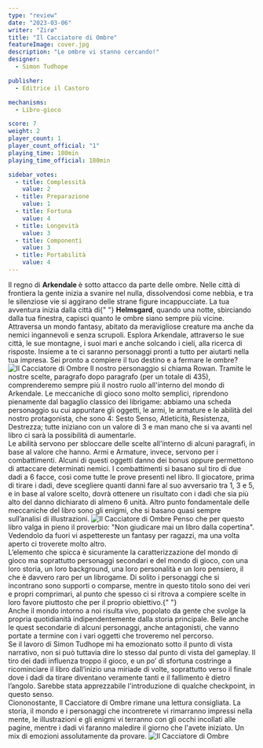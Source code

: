 ```yaml
---
type: "review"
date: "2023-03-06"
writer: "Zirø"
title: "Il Cacciatore di Ombre"
featureImage: cover.jpg
description: "Le ombre vi stanno cercando!"
designer:
  - Simon Tudhope

publisher:
  - Editrice il Castoro

mechanisms:
  - Libro-gioco

score: 7
weight: 2
player_count: 1
player_count_official: "1"
playing_time: 180min
playing_time_official: 180min

sidebar_votes:
  - title: Complessità
    value: 2
  - title: Preparazione
    value: 1
  - title: Fortuna
    value: 4
  - title: Longevità
    value: 3
  - title: Componenti
    value: 3
  - title: Portabilità
    value: 4
---
```


<Setting>
  Il regno di <strong>Arkendale </strong>è sotto attacco da parte delle ombre.
  Nelle città di frontiera la gente inizia a svanire nel nulla, dissolvendosi
  come nebbia, e tra le silenziose vie si aggirano delle strane figure
  incappucciate. La tua avventura inizia dalla città di{" "}
  <strong>Helmsgard</strong>, quando una notte, sbirciando dalla tua finestra,
  capisci quanto le ombre siano sempre più vicine. Attraversa un mondo fantasy,
  abitato da meravigliose creature ma anche da nemici ingannevoli e senza
  scrupoli. Esplora Arkendale, attraverso le sue città, le sue montagne, i suoi
  mari e anche solcando i cieli, alla ricerca di risposte. Insieme a te ci
  saranno personaggi pronti a tutto per aiutarti nella tua impresa. Sei pronto a
  compiere il tuo destino e a fermare le ombre?
</Setting>

<img src="./game1.jpg" alt="Il Cacciatore di Ombre" />

<Rules>
  Il nostro personaggio si chiama Rowan. Tramite le nostre scelte, paragrafo
  dopo paragrafo (per un totale di 435), comprenderemo sempre più il nostro
  ruolo all'interno del mondo di Arkendale. Le meccaniche di gioco sono molto
  semplici, riprendono pienamente dal bagaglio classico dei librigame: abbiamo
  una scheda personaggio su cui appuntare gli oggetti, le armi, le armature e le
  abilità del nostro protagonista, che sono 4: Sesto Senso, Atleticità,
  Resistenza, Destrezza; tutte iniziano con un valore di 3 e man mano che si va
  avanti nel libro ci sarà la possibilità di aumentarle. <br />
  Le abilità servono per sbloccare delle scelte all'interno di alcuni paragrafi,
  in base al valore che hanno. Armi e Armature, invece, servono per i combattimenti.
  Alcuni di questi oggetti danno dei bonus oppure permettono di attaccare determinati
  nemici. I combattimenti si basano sul tiro di due dadi a 6 facce, così come tutte
  le prove presenti nel libro. Il giocatore, prima di tirare i dadi, deve scegliere
  quanti danni fare al suo avversario tra 1, 3 e 5, e in base al valore scelto, dovrà
  ottenere un risultato con i dadi che sia più alto del danno dichiarato di almeno
  6 unità. Altro punto fondamentale delle meccaniche del libro sono gli enigmi, che
  si basano quasi sempre sull’analisi di illustrazioni.
</Rules>

<img src="./game2.jpg" alt="Il Cacciatore di Ombre" />

<Feedback>
  Penso che per questo libro valga in pieno il proverbio: "Non giudicare mai un
  libro dalla copertina". Vedendolo da fuori vi aspettereste un fantasy per
  ragazzi, ma una volta aperto ci troverete molto altro. <br />
  L’elemento che spicca è sicuramente la caratterizzazione del mondo di gioco ma
  soprattutto personaggi secondari e del mondo di gioco, con una loro storia, un
  loro background, una loro personalità e un loro pensiero, il che è davvero raro
  per un librogame. Di solito i personaggi che si incontrano sono supporti o comparse,
  mentre in questo titolo sono dei veri e propri comprimari, al punto che spesso
  ci si ritrova a compiere scelte in loro favore piuttosto che per il proprio obiettivo.{" "}
  <br />
  Anche il mondo intorno a noi risulta vivo, popolato da gente che svolge la
  propria quotidianità indipendentemente dalla storia principale. Belle anche le
  quest secondarie di alcuni personaggi, anche antagonisti, che vanno portate a
  termine con i vari oggetti che troveremo nel percorso. <br />
  Se il lavoro di Simon Tudhope mi ha emozionato sotto il punto di vista narrativo,
  non si può tuttavia dire lo stesso dal punto di vista del gameplay. Il tiro dei
  dadi influenza troppo il gioco, e un po’ di sfortuna costringe a ricominciare il
  libro dall’inizio una miriade di volte, soprattutto verso il finale dove i dadi
  da tirare diventano veramente tanti e il fallimento è dietro l’angolo. Sarebbe
  stata apprezzabile l'introduzione di qualche checkpoint, in questo senso. <br />
  Ciononostante, Il Cacciatore di Ombre rimane una lettura consigliata. La
  storia, il mondo e i personaggi che incontrerete vi rimarranno impressi nella
  mente, le illustrazioni e gli enigmi vi terranno con gli occhi incollati alle
  pagine, mentre i dadi vi faranno maledire il giorno che l'avete iniziato. Un
  mix di emozioni assolutamente da provare.
</Feedback>

<img src="./game3.jpg" alt="Il Cacciatore di Ombre" />
